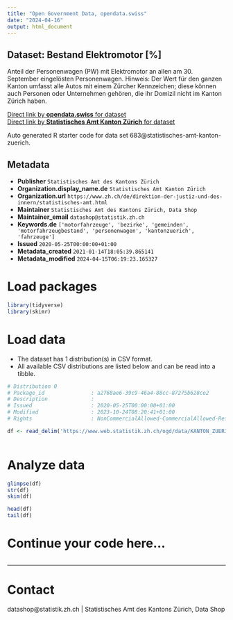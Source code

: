 ```yaml
---
title: "Open Government Data, opendata.swiss"
date: "2024-04-16"
output: html_document
---
```


## Dataset: Bestand Elektromotor [%]

Anteil der Personenwagen (PW) mit Elektromotor an allen am 30. September eingelösten Personenwagen. Hinweis: Der Wert für den ganzen Kanton umfasst alle Autos mit einem Zürcher Kennzeichen; diese können auch Personen oder Unternehmen gehören, die ihr Domizil nicht im Kanton Zürich haben.

[Direct link by **opendata.swiss** for dataset](https://opendata.swiss/de/dataset/bestand-elektromotor)<br>
[Direct link by **Statistisches Amt Kanton Zürich** for dataset](https://www.zh.ch/de/politik-staat/gemeinden/gemeindeportraet.html)

Auto generated R starter code for data set 683@statistisches-amt-kanton-zuerich.

## Metadata

- **Publisher** `Statistisches Amt des Kantons Zürich`
- **Organization.display_name.de** `Statistisches Amt Kanton Zürich`
- **Organization.url** `https://www.zh.ch/de/direktion-der-justiz-und-des-innern/statistisches-amt.html`
- **Maintainer** `Statistisches Amt des Kantons Zürich, Data Shop`
- **Maintainer_email** `datashop@statistik.zh.ch`
- **Keywords.de** `['motorfahrzeuge', 'bezirke', 'gemeinden', 'motorfahrzeugbestand', 'personenwagen', 'kantonzuerich', 'fahrzeuge']`
- **Issued** `2020-05-25T00:00:00+01:00`
- **Metadata_created** `2021-01-14T18:05:39.865141`
- **Metadata_modified** `2024-04-15T06:19:23.165327`


# Load packages

```r

library(tidyverse)
library(skimr)

```

# Load data

-   The dataset has 1 distribution(s) in CSV format.
-   All available CSV distributions are listed below and can be read into a tibble.

```r

# Distribution 0
# Package_id               : a2768ae6-39c9-46a4-88cc-87275b628ce2
# Description              : 
# Issued                   : 2020-05-25T00:00:00+01:00
# Modified                 : 2023-10-24T08:20:41+01:00
# Rights                   : NonCommercialAllowed-CommercialAllowed-ReferenceRequired

df <- read_delim('https://www.web.statistik.zh.ch/ogd/data/KANTON_ZUERICH_607.csv')



```

# Analyze data

```r

glimpse(df)
str(df)
skim(df)

head(df)
tail(df)

```

# Continue your code here...

```r

```

------------------------------------------------------------------------

# Contact

datashop@statistik.zh.ch | Statistisches Amt des Kantons Zürich, Data Shop
